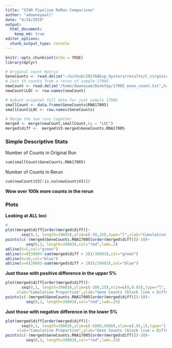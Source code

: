 ```yaml
---
title: "STAR Pipeline ReRun Comparison"
author: "adowneywall"
date: "4/24/2019"
output: 
  html_document:
    keep_md: true
editor_options: 
  chunk_output_type: console
---
```


```r
knitr::opts_chunk$set(echo = TRUE)
library(dplyr)
```

```r
# Original count Matrix
GeneCounts <- read.delim("~/Github/2017OAExp_Oysters/results/C_virginica_gene_count_final.txt",header=TRUE,sep="",row.names=1)
# Just th counts from a rerun of sample 17005 
newCount <- read.delim("/home/downeyam/Desktop/17005_exon_count.txt",header=FALSE,sep="",row.names=1)
newCount$LOC <- row.names(newCount)

# Subset original full data for just sample 17005
smallCount <- data.frame(GeneCounts$RNA17005)
smallCount$LOC <- row.names(GeneCounts)

# Merge the two runs together
merged <- merge(newCount,smallCount,by = "LOC")
merged$diff <-  merged$V3-merged$GeneCounts.RNA17005
```

### Simple Descriptive Stats  

Number of Counts in Original Run
```r
sum(smallCount$GeneCounts.RNA17005)
```

Number of Counts in Rerun
```r
sum(newCount$V3[!is.na(newCount$V3)])
```

**Wow over 100k more counts in the rerun**

### Plots  

**Looking at ALL loci**
```r
# 
plot(merged$diff[order(merged$diff)]~ 
       seq(0,1, length=39003),ylim=c(-50,25),type="l",xlab="Cumulative Proportion",ylab="Gene Counts (black line = Difference, red dots = -(original count))")
points(c(-(merged$GeneCounts.RNA17005[order(merged$diff)])-10)~
         seq(0,1, length=39003),col="red",lwd=.2)
abline(h=5,col="green")
abline(v=((39003-sum(merged$diff > 5))/39003),col="green")
abline(h=10,col="blue")
abline(v=((39003-sum(merged$diff > 10))/39003),col="blue")
```
  
**Just those with positive difference in the upper 5%**  
```r
plot(merged$diff[order(merged$diff)]~ 
       seq(0,1, length=39003),ylim=c(-200,25),xlim=c(0,0.05),type="l",
     xlab="Cumulative Proportion",ylab="Gene Counts (black line = Difference, red dots = -(original count))")
points(c(-(merged$GeneCounts.RNA17005[order(merged$diff)])-10)~
         seq(0,1, length=39003),col="red",lwd=.25)
```

**Just those with negative difference in the lower 5%**  
```r
plot(merged$diff[order(merged$diff)]~ 
       seq(0,1, length=39003),ylim=c(-5000,5000),xlim=c(.95,1),type="l",
     xlab="Cumulative Proportion",ylab="Gene Counts (black line = Difference, red dots = -(original count))")
points(c(-(merged$GeneCounts.RNA17005[order(merged$diff)])-10)~
         seq(0,1, length=39003),col="red",lwd=.25)
```
